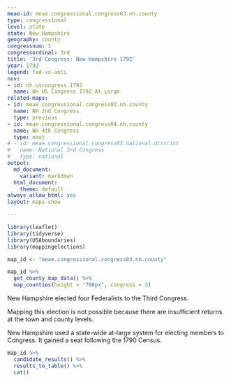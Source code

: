 ```yaml
---
meae-id: meae.congressional.congress03.nh.county
type: congressional
level: state
state: New Hampshire
geography: county
congressnum: 3
congressordinal: 3rd
title: '3rd Congress: New Hampshire 1792'
year: 1792
legend: fed-vs-anti
nnv:
- id: nh.uscongress.1792
  name: NH US Congress 1792 At Large
related-maps:
- id: meae.congressional.congress02.nh.county
  name: NH 2nd Congress
  type: previous
- id: meae.congressional.congress04.nh.county
  name: NH 4th Congress
  type: next
# - id: meae.congressional.congress03.national.district
#   name: National 3rd Congress
#   type: national
output:
  md_document:
    variant: markdown
  html_document:
    theme: default
always_allow_html: yes
layout: maps-show

---
```


```r
library(leaflet)
library(tidyverse)
library(USAboundaries)
library(mappingelections)

map_id <- "meae.congressional.congress03.nh.county"
```

<div class="map">

```r
map_id %>%
  get_county_map_data() %>% 
  map_counties(height = "700px", congress = 3)
```

</div>

New Hampshire elected four Federalists to the Third Congress.

Mapping this election is not possible because there are insufficient returns at the town and county levels.

New Hampshire used a state-wide at-large system for electing members to Congress. It gained a seat following the 1790 Census.

<div class="results-table">

```r
map_id %>%
  candidate_results() %>%
  results_to_table() %>%
  cat()
```

</div>

